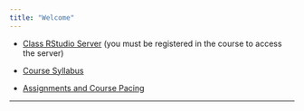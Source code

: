 ```yaml
---
title: "Welcome"
---
```





* [Class RStudio Server](https://mathr.math.appstate.edu) (you must be registered in the course to access the server)

* [Course Syllabus](./Syllabus/SyllabusF2017.html)

* [Assignments and Course Pacing](./CoursePacing/CoursePacingF2017.html)



* * *